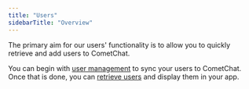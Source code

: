 ```yaml
---
title: "Users"
sidebarTitle: "Overview"
---
```




The primary aim for our users' functionality is to allow you to quickly retrieve and add users to CometChat.

You can begin with [user management](/docs/sdk/ios/user-management) to sync your users to CometChat. Once that is done, you can [retrieve users](/docs/sdk/ios/retrieve-users) and display them in your app.
